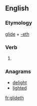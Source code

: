 ==English==

===Etymology===
[[glide]] + [[-eth]]

===Verb===
{{en-verb form}}

# {{en-archaic third-person singular of|glide}}

===Anagrams===
* [[delight#English|delight]]
* [[lighted#English|lighted]]

[[fr:glideth]]